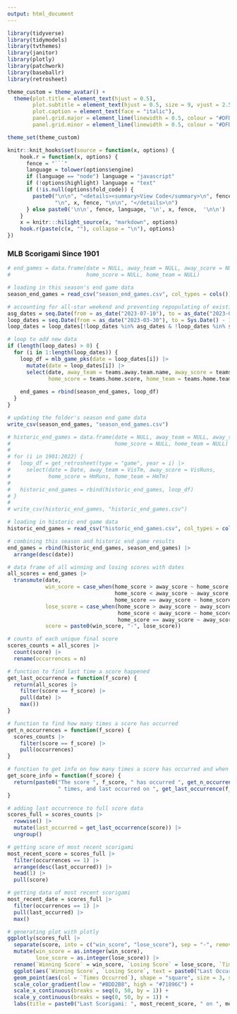 ```yaml
---
output: html_document
---
```


```r
library(tidyverse)
library(tidymodels)
library(tvthemes)
library(janitor)
library(plotly)
library(patchwork)
library(baseballr)
library(retrosheet)

theme_custom = theme_avatar() +
  theme(plot.title = element_text(hjust = 0.5),
        plot.subtitle = element_text(hjust = 0.5, size = 9, vjust = 2.5, face = "italic"),
        plot.caption = element_text(face = "italic"),
        panel.grid.major = element_line(linewidth = 0.5, colour = "#DFDAD1"),
        panel.grid.minor = element_line(linewidth = 0.5, colour = "#DFDAD1"))

theme_set(theme_custom)

knitr::knit_hooks$set(source = function(x, options) {
    hook.r = function(x, options) {
      fence = "```"
      language = tolower(options$engine)
      if (language == "node") language = "javascript"
      if (!options$highlight) language = "text"
      if (!is.null(options$fold_code)) {
        paste0("\n\n", "<details><summary>View Code</summary>\n", fence, language,
               "\n", x, fence, "\n\n", "</details>\n")
      } else paste0('\n\n', fence, language, '\n', x, fence,  '\n\n')
    }
    x = knitr:::hilight_source(x, "markdown", options)
    hook.r(paste(c(x, ""), collapse = "\n"), options)
})
```

### MLB Scorigami Since 1901

```r
# end_games = data.frame(date = NULL, away_team = NULL, away_score = NULL,
#                        home_score = NULL, home_team = NULL)

# loading in this season's end game data
season_end_games = read_csv("season_end_games.csv", col_types = cols())

# accounting for all-star weekend and preventing repopulating of existing data
asg_dates = seq.Date(from = as_date("2023-07-10"), to = as_date("2023-07-13"), by = 1)
loop_dates = seq.Date(from = as_date("2023-03-30"), to = Sys.Date() - 1, by = 1)
loop_dates = loop_dates[!loop_dates %in% asg_dates & !loop_dates %in% season_end_games$date]

# loop to add new data
if (length(loop_dates) > 0) {
  for (i in 1:length(loop_dates)) {
    loop_df = mlb_game_pks(date = loop_dates[i]) |>
      mutate(date = loop_dates[i]) |>
      select(date, away_team = teams.away.team.name, away_score = teams.away.score,
             home_score = teams.home.score, home_team = teams.home.team.name)
    
    end_games = rbind(season_end_games, loop_df)
  }
}

# updating the folder's season end game data
write_csv(season_end_games, "season_end_games.csv")

# historic_end_games = data.frame(date = NULL, away_team = NULL, away_score = NULL,
#                                 home_score = NULL, home_team = NULL)
# 
# for (i in 1901:2022) {
#   loop_df = get_retrosheet(type = "game", year = i) |>
#     select(date = Date, away_team = VisTm, away_score = VisRuns,
#            home_score = HmRuns, home_team = HmTm)
# 
#   historic_end_games = rbind(historic_end_games, loop_df)
# }
# 
# write_csv(historic_end_games, "historic_end_games.csv")

# loading in historic end game data
historic_end_games = read_csv("historic_end_games.csv", col_types = cols())

# combining this season and historic end game results
end_games = rbind(historic_end_games, season_end_games) |>
  arrange(desc(date))

# data frame of all winning and losing scores with dates
all_scores = end_games |>
  transmute(date,
            win_score = case_when(home_score > away_score ~ home_score,
                                  home_score < away_score ~ away_score,
                                  home_score == away_score ~ home_score),
            lose_score = case_when(home_score > away_score ~ away_score,
                                   home_score < away_score ~ home_score,
                                   home_score == away_score ~ away_score),
            score = paste0(win_score, "-", lose_score))

# counts of each unique final score
scores_counts = all_scores |>
  count(score) |>
  rename(occurrences = n)

# function to find last time a score happened
get_last_occurrence = function(f_score) {
  return(all_scores |>
    filter(score == f_score) |>
    pull(date) |>
    max())
}

# function to find how many times a score has occurred
get_n_occurrences = function(f_score) {
  scores_counts |>
    filter(score == f_score) |>
    pull(occurrences)
}

# function to get info on how many times a score has occurred and when it last occurred
get_score_info = function(f_score) {
  return(paste0("The score ", f_score, " has occurred ", get_n_occurrences(f_score),
                " times, and last occurred on ", get_last_occurrence(f_score), "."))
}

# adding last occurrence to full score data
scores_full = scores_counts |>
  rowwise() |>
  mutate(last_occurred = get_last_occurrence(score)) |>
  ungroup()

# getting score of most recent scorigami
most_recent_score = scores_full |>
  filter(occurrences == 1) |>
  arrange(desc(last_occurred)) |>
  head(1) |>
  pull(score)

# getting data of most recent scorigami
most_recent_date = scores_full |>
  filter(occurrences == 1) |>
  pull(last_occurred) |>
  max()

# generating plot with plotly
ggplotly(scores_full |>
  separate(score, into = c("win_score", "lose_score"), sep = "-", remove = F) |>
  mutate(win_score = as.integer(win_score),
         lose_score = as.integer(lose_score)) |>
  rename(`Winning Score` = win_score, `Losing Score` = lose_score, `Times Occurred` = occurrences) |>
  ggplot(aes(`Winning Score`, `Losing Score`, text = paste0("Last Occurred: ", last_occurred))) +
  geom_point(aes(col = `Times Occurred`), shape = "square", size = 3, show.legend = F) +
  scale_color_gradient(low = "#BDD2B8", high = "#71896C") +
  scale_x_continuous(breaks = seq(0, 50, by = 1)) +
  scale_y_continuous(breaks = seq(0, 50, by = 1)) +
  labs(title = paste0("Last Scorigami: ", most_recent_score, " on ", most_recent_date)))
```































